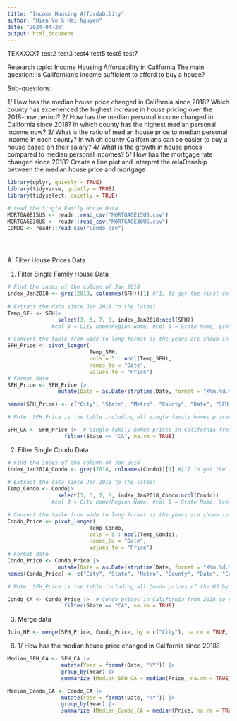 ```yaml
---
title: "Income Housing Affordability"
author: "Hien Vo & Hai Nguyen"
date: "2024-04-26"
output: html_document
---
```


TEXXXXXT
test2
test3
test4
test5
test6
test7

Research topic: Income Housing Affordability in California
The main question: Is Californian’s income sufficient to afford to buy a house?

Sub-questions:

1/ How has the median house price changed in California since 2018? Which county
has experienced the highest increase in house pricing over the 2018-now period?
2/ How has the median personal income changed in California since 2018? In which
county has the highest median personal income now?
3/ What is the ratio of median house price to median personal income in each
county? In which county Californians can be easier to buy a house based on their
salary?
4/ What is the growth in house prices compared to median personal incomes?
5/ How has the mortgage rate changed since 2018? Create a line plot and interpret
the relaƟonship between the median house price and mortgage

```r
library(dplyr, quietly = TRUE)
library(tidyverse, quietly = TRUE)
library(tidyselect, quietly = TRUE)

# read the Single Family House Data
MORTGAGE15US <- readr::read_csv("MORTGAGE15US.csv")
MORTGAGE30US <- readr::read_csv("MORTGAGE30US.csv")
CONDO <- readr::read_csv("Condo.csv")


 

```

A. Filter House Prices Data

1. Filter Single Family House Data
```r
# Find the index of the column of Jan 2018
index_Jan2018 <- grep(2018, colnames(SFH))[1] #[1] to get the first col in 2018
    
# Extract the data since Jan 2018 to the latest
Temp_SFH <- SFH|>
                select(3, 5, 7, 8, index_Jan2018:ncol(SFH)) 
              #col 3 = City name/Region Name, #col 5 = State Name, $col 7 = Metro; #col 8 = County

# Convert the table from wide to long format as the years are shown in columns
SFH_Price <- pivot_longer(
                          Temp_SFH,
                          cols = 5 : ncol(Temp_SFH),
                          names_to = "Date",
                          values_to = "Price")
# Format date
SFH_Price <- SFH_Price |>
                mutate(Date = as.Date(strptime(Date, format = "X%m.%d.%Y")))

names(SFH_Price) <- c("City", "State", "Metro", "County", "Date", "SFH Price")

# Note: SFH_Price is the table including all single family homes prices of the US by City from 2018 to present.

SFH_CA <- SFH_Price |>  # single family homes prices in California from 2018 to present.
                  filter(State == "CA", na.rm = TRUE)

```


2. Filter Single Condo Data
```r
# Find the index of the column of Jan 2018
index_Jan2018_Condo <- grep(2018, colnames(Condo))[1] #[1] to get the first col in 2018
    
# Extract the data since Jan 2018 to the latest
Temp_Condo <- Condo|>
                select(3, 5, 7, 8, index_Jan2018_Condo:ncol(Condo)) 
              #col 3 = City name/Region Name, #col 5 = State Name, $col 7 = Metro; #col 8 = County

# Convert the table from wide to long format as the years are shown in columns
Condo_Price <- pivot_longer(
                          Temp_Condo,
                          cols = 5 : ncol(Temp_Condo),
                          names_to = "Date",
                          values_to = "Price")
# Format date
Condo_Price <- Condo_Price |>
                mutate(Date = as.Date(strptime(Date, format = "X%m.%d.%Y")))
names(Condo_Price) <- c("City", "State", "Metro", "County", "Date", "Condo Price")

# Note: SFH_Price is the table including all Condo prices of the US by City from 2018 to present.

Condo_CA <- Condo_Price |>  # Condo prices in California from 2018 to present.
                  filter(State == "CA", na.rm = TRUE)

```

3. Merge data

```r
Join_HP <- merge(SFH_Price, Condo_Price, by = c("City"), na.rm = TRUE, all = TRUE)
```

B. 
1/ How has the median house price changed in California since 2018?

```r
Median_SFH_CA <- SFH_CA |>
                 mutate(Year = format(Date, "%Y")) |>
                 group_by(Year) |>
                 summarize (Median_SFH_CA = median(Price, na.rm = TRUE))

Median_Condo_CA <- Condo_CA |>
                 mutate(Year = format(Date, "%Y")) |>
                 group_by(Year) |>
                 summarize (Median_Condo_CA = median(Price, na.rm = TRUE))


```


